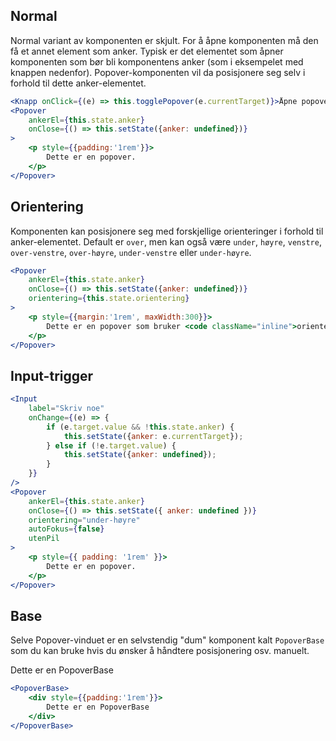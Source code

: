 
## Normal

Normal variant av komponenten er skjult. For å åpne komponenten må den få et annet element som anker. 
Typisk er det elementet som åpner komponenten som bør bli komponentens anker (som i eksempelet med knappen 
nedenfor). Popover-komponenten vil da posisjonere seg selv i forhold til dette anker-elementet.

<Example>
    <PopoverNormalEksempel />
</Example>

```jsx
<Knapp onClick={(e) => this.togglePopover(e.currentTarget)}>Åpne popover</Knapp>
<Popover
    ankerEl={this.state.anker}
    onClose={() => this.setState({anker: undefined})}
>
    <p style={{padding:'1rem'}}>
        Dette er en popover.
    </p>
</Popover>
```

## Orientering

Komponenten kan posisjonere seg med forskjellige orienteringer i forhold til anker-elementet. Default er `over`, men 
kan også være `under`, `høyre`, `venstre`, `over-venstre`, `over-høyre`, `under-venstre` eller `under-høyre`.

<Example>
    <PopoverOrienteringEksempel />
</Example>

```jsx
<Popover
    ankerEl={this.state.anker}
    onClose={() => this.setState({anker: undefined})}
    orientering={this.state.orientering}
>
    <p style={{margin:'1rem', maxWidth:300}}>
        Dette er en popover som bruker <code className="inline">orientering</code>-propen til å posisjonere seg i forhold til ankeret sitt.
    </p>
</Popover>
```

## Input-trigger

<Example>
    <PopoverInputEksempel />
</Example>

```jsx
<Input
    label="Skriv noe"
    onChange={(e) => {
        if (e.target.value && !this.state.anker) {
            this.setState({anker: e.currentTarget});
        } else if (!e.target.value) {
            this.setState({anker: undefined});
        }
    }}
/>
<Popover
    ankerEl={this.state.anker}
    onClose={() => this.setState({ anker: undefined })}
    orientering="under-høyre"
    autoFokus={false}
    utenPil
>
    <p style={{ padding: '1rem' }}>
        Dette er en popover.
    </p>
</Popover>
```

## Base

Selve Popover-vinduet er en selvstendig "dum" komponent kalt `PopoverBase` som du kan bruke hvis du 
ønsker å håndtere posisjonering osv. manuelt.

<Example>
    <PopoverBase>
        <div style={{padding:'1rem'}}>
            Dette er en PopoverBase
        </div>
    </PopoverBase>
</Example>

```jsx
<PopoverBase>
    <div style={{padding:'1rem'}}>
        Dette er en PopoverBase
    </div>
</PopoverBase>
```
